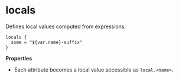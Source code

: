 # locals

Defines local values computed from expressions.

```hcl
locals {
  some = "${var.name}-suffix"
}
```

**Properties**

- Each attribute becomes a local value accessible as `local.<name>`.

